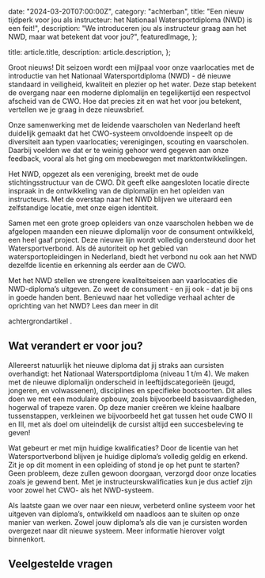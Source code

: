 
  date: "2024-03-20T07:00:00Z",
  category: "achterban",
  title:
    "Een nieuw tijdperk voor jou als instructeur: het Nationaal Watersportdiploma (NWD) is een feit!",
  description:
    "We introduceren jou als instructeur graag aan het NWD, maar wat betekent dat voor jou?",
  featuredImage,
};

  title: article.title,
  description: article.description,
};


Groot nieuws! Dit seizoen wordt een mijlpaal voor onze vaarlocaties met de
introductie van het Nationaal Watersportdiploma (NWD) - dé nieuwe standaard in
veiligheid, kwaliteit en plezier op het water. Deze stap betekent de overgang
naar een moderne diplomalijn en tegelijkertijd een respectvol afscheid van de
CWO. Hoe dat precies zit en wat het voor jou betekent, vertellen we je graag in
deze nieuwsbrief.

Onze samenwerking met de leidende vaarscholen van Nederland heeft duidelijk
gemaakt dat het CWO-systeem onvoldoende inspeelt op de diversiteit aan typen
vaarlocaties; verenigingen, scouting en vaarscholen. Daarbij voelden we dat er
te weinig gehoor werd gegeven aan onze feedback, vooral als het ging om
meebewegen met marktontwikkelingen.

Het NWD, opgezet als een vereniging, breekt met de oude stichtingsstructuur van
de CWO. Dit geeft elke aangesloten locatie directe inspraak in de ontwikkeling
van de diplomalijn en het opleiden van instructeurs. Met de overstap naar het
NWD blijven we uiteraard een zelfstandige locatie, met onze eigen identiteit.

Samen met een grote groep opleiders van onze vaarscholen hebben we de afgelopen
maanden een nieuwe diplomalijn voor de consument ontwikkeld, een heel gaaf
project. Deze nieuwe lijn wordt volledig ondersteund door het Watersportverbond.
Als dé autoriteit op het gebied van watersportopleidingen in Nederland, biedt
het verbond nu ook aan het NWD dezelfde licentie en erkenning als eerder aan de
CWO.

Met het NWD stellen we strengere kwaliteitseisen aan vaarlocaties die
NWD-diploma’s uitgeven. Zo weet de consument - en jij ook - dat je bij ons in
goede handen bent. Benieuwd naar het volledige verhaal achter de oprichting van
het NWD? Lees dan meer in dit

<Link href="/actueel/ntn3P7KL-achtergrond-aanleiding-ambities-nationaal-watersportdiploma">
  achtergrondartikel
</Link>
.

## Wat verandert er voor jou?

Allereerst natuurlijk het nieuwe diploma dat jij straks aan cursisten
overhandigt: het Nationaal Watersportdiploma (niveau 1 t/m 4). We maken met de
nieuwe diplomalijn onderscheid in leeftijdscategorieën (jeugd, jongeren, en
volwassenen), disciplines en specifieke bootsoorten. Dit alles doen we met een
modulaire opbouw, zoals bijvoorbeeld basisvaardigheden, hogerwal of trapeze
varen. Op deze manier creëren we kleine haalbare tussenstappen, verkleinen we
bijvoorbeeld het gat tussen het oude CWO II en III, met als doel om uiteindelijk
de cursist altijd een succesbeleving te geven!

Wat gebeurt er met mijn huidige kwalificaties? Door de licentie van het
Watersportverbond blijven je huidige diploma’s volledig geldig en erkend. Zit je
op dit moment in een opleiding of stond je op het punt te starten? Geen
probleem, deze zullen gewoon doorgaan, verzorgd door onze locaties zoals je
gewend bent. Met je instructeurskwalificaties kun je dus actief zijn voor zowel
het CWO- als het NWD-systeem.

Als laatste gaan we over naar een nieuw, verbeterd online systeem voor het
uitgeven van diploma’s, ontwikkeld om naadloos aan te sluiten op onze manier van
werken. Zowel jouw diploma’s als die van je cursisten worden overgezet naar dit
nieuwe systeem. Meer informatie hierover volgt binnenkort.

## Veelgestelde vragen

<LaunchFaq category="instructeur" />
